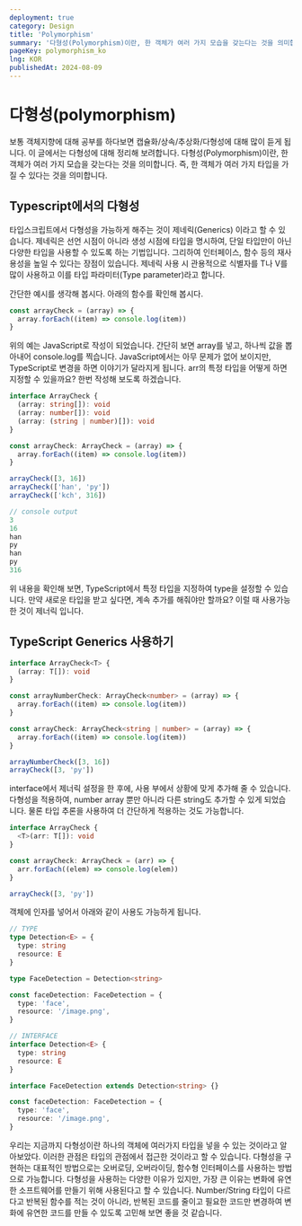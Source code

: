 ```yaml
---
deployment: true
category: Design
title: 'Polymorphism'
summary: '다형성(Polymorphism)이란, 한 객체가 여러 가지 모습을 갖는다는 것을 의미합니다.'
pageKey: polymorphism_ko
lng: KOR
publishedAt: 2024-08-09
---
```


# 다형성(polymorphism)

보통 객체지향에 대해 공부를 하다보면 캡슐화/상속/추상화/다형성에 대해 많이 듣게 됩니다. 이 글에서는 다형성에 대해 정리해 보려합니다.
다형성(Polymorphism)이란, 한 객체가 여러 가지 모습을 갖는다는 것을 의미합니다.
즉, 한 객체가 여러 가지 타입을 가질 수 있다는 것을 의미합니다.

## Typescript에서의 다형성

타입스크립트에서 다형성을 가능하게 해주는 것이 제네릭(Generics) 이라고 할 수 있습니다.
제네릭은 선언 시점이 아니라 생성 시점에 타입을 명시하여, 단일 타입만이 아닌 다양한 타입을 사용할 수 있도록 하는 기법입니다.
그리하여 인터페이스, 함수 등의 재사용성을 높일 수 있다는 장점이 있습니다.
제네릭 사용 시 관용적으로 식별자를 T나 V를 많이 사용하고 이를 타입 파라미터(Type parameter)라고 합니다.



간단한 예시를 생각해 봅시다. 아래의 함수를 확인해 봅시다.

```javascript title="polymorphism" showLineNumbers
const arrayCheck = (array) => {
  array.forEach((item) => console.log(item))
}
```

위의 예는 JavaScript로 작성이 되었습니다. 간단히 보면 array를 넣고, 하나씩 값을 뽑아내어 console.log를 찍습니다. JavaScript에서는 아무 문제가 없어 보이지만, TypeScript로 변경을 하면 이야기가 달라지게 됩니다. arr의 특정 타입을 어떻게 하면 지정할 수 있을까요? 한번 작성해 보도록 하겠습니다.

```typescript title="polymorphism" showLineNumbers
interface ArrayCheck {
  (array: string[]): void
  (array: number[]): void
  (array: (string | number)[]): void
}

const arrayCheck: ArrayCheck = (array) => {
  array.forEach((item) => console.log(item))
}

arrayCheck([3, 16])
arrayCheck(['han', 'py'])
arrayCheck(['kch', 316])

// console output
3
16
han
py
han
py
316
```

위 내용을 확인해 보면, TypeScript에서 특정 타입을 지정하여 type을 설정할 수 있습니다. 만약 새로운 타입을 받고 싶다면, 계속 추가를 해줘야만 할까요? 이럴 때 사용가능한 것이 제너릭 입니다.

## TypeScript Generics 사용하기

```typescript title="polymorphism" showLineNumbers
interface ArrayCheck<T> {
  (array: T[]): void
}

const arrayNumberCheck: ArrayCheck<number> = (array) => {
  array.forEach((item) => console.log(item))
}

const arrayCheck: ArrayCheck<string | number> = (array) => {
  array.forEach((item) => console.log(item))
}

arrayNumberCheck([3, 16])
arrayCheck([3, 'py'])
```

interface에서 제너릭 설정을 한 후에, 사용 부에서 상황에 맞게 추가해 줄 수 있습니다. 다형성을 적용하여, number array 뿐만 아니라 다른 string도 추가할 수 있게 되었습니다. 물론 타입 추론을 사용하여 더 간단하게 적용하는 것도 가능합니다.

```typescript title="polymorphism" showLineNumbers
interface ArrayCheck {
  <T>(arr: T[]): void
}

const arrayCheck: ArrayCheck = (arr) => {
  arr.forEach((elem) => console.log(elem))
}

arrayCheck([3, 'py'])
```

객체에 인자를 넣어서 아래와 같이 사용도 가능하게 됩니다.

```typescript title="polymorphism" showLineNumbers
// TYPE
type Detection<E> = {
  type: string
  resource: E
}

type FaceDetection = Detection<string>

const faceDetection: FaceDetection = {
  type: 'face',
  resource: '/image.png',
}

// INTERFACE
interface Detection<E> {
  type: string
  resource: E
}

interface FaceDetection extends Detection<string> {}

const faceDetection: FaceDetection = {
  type: 'face',
  resource: '/image.png',
}
```

우리는 지금까지 다형성이란 하나의 객체에 여러가지 타입을 넣을 수 있는 것이라고 알아보았다. 이러한 관점은 타입의 관점에서 접근한 것이라고 할 수 있습니다.
다형성을 구현하는 대표적인 방법으로는 오버로딩, 오버라이딩, 함수형 인터페이스를 사용하는 방법으로 가능합니다. 다형성을 사용하는 다양한 이유가 있지만, 가장 큰 이유는 변화에 유연한 소프트웨어를 만들기 위해 사용된다고 할 수 있습니다. Number/String 타입이 다르다고 반복된 함수를 적는 것이 아니라, 반복된 코드를 줄이고 필요한 코드만 변경하여 변화에 유연한 코드를 만들 수 있도록 고민해 보면 좋을 것 같습니다.
